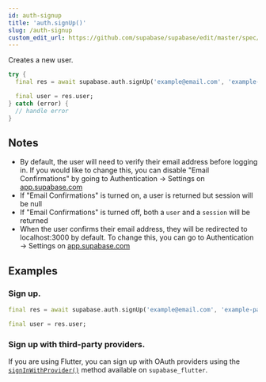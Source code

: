 ```yaml
---
id: auth-signup
title: 'auth.signUp()'
slug: /auth-signup
custom_edit_url: https://github.com/supabase/supabase/edit/master/spec/supabase_dart_v1_legacy.yml
---
```



Creates a new user.

```dart
try {
  final res = await supabase.auth.signUp('example@email.com', 'example-password');

  final user = res.user;
} catch (error) {
  // handle error
}
```

## Notes

- By default, the user will need to verify their email address before logging in. If you would like to change this, you can disable "Email Confirmations" by going to Authentication -> Settings on [app.supabase.com](https://app.supabase.com)
- If "Email Confirmations" is turned on, a user is returned but session will be null
- If "Email Confirmations" is turned off, both a `user` and a `session` will be returned
- When the user confirms their email address, they will be redirected to localhost:3000 by default. To change this, you can go to Authentication -> Settings on [app.supabase.com](https://app.supabase.com)

## Examples

### Sign up.

```dart
final res = await supabase.auth.signUp('example@email.com', 'example-password');

final user = res.user;
```

### Sign up with third-party providers.

If you are using Flutter, you can sign up with OAuth providers using the [`signInWithProvider()`](/docs/reference/dart/auth-signinwithprovider) method available on `supabase_flutter`.
